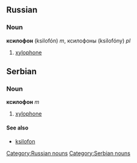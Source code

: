 ==Russian==
[[Category:Russian nouns]]
===Noun===
'''ксилофон''' (ksilofón) ''m'', ксилофоны (ksilofóny) ''pl''
# [[xylophone]]

==Serbian==
===Noun===
'''ксилофон''' ''m''
#[[xylophone]]
====See also====
*[[ksilofon]]
[[Category:Serbian nouns]]